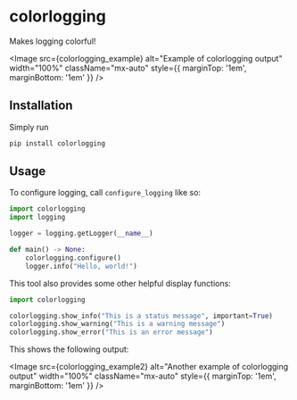 
# colorlogging

Makes logging colorful!

<Image
  src={colorlogging_example}
  alt="Example of colorlogging output"
  width="100%"
  className="mx-auto"
  style={{ marginTop: '1em', marginBottom: '1em' }}
/>

## Installation

Simply run

```bash
pip install colorlogging
```

## Usage

To configure logging, call `configure_logging` like so:

```python
import colorlogging
import logging

logger = logging.getLogger(__name__)

def main() -> None:
    colorlogging.configure()
    logger.info("Hello, world!")
```

This tool also provides some other helpful display functions:

```python
import colorlogging

colorlogging.show_info("This is a status message", important=True)
colorlogging.show_warning("This is a warning message")
colorlogging.show_error("This is an error message")
```

This shows the following output:

<Image
  src={colorlogging_example2}
  alt="Another example of colorlogging output"
  width="100%"
  className="mx-auto"
  style={{ marginTop: '1em', marginBottom: '1em' }}
/>

